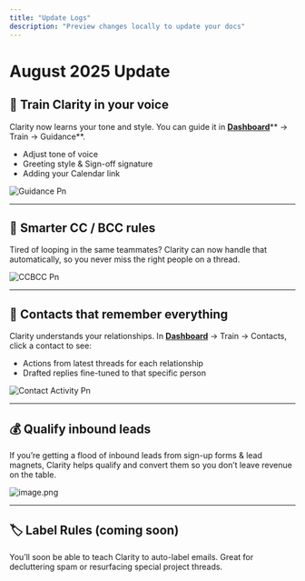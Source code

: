 ```yaml
---
title: "Update Logs"
description: "Preview changes locally to update your docs"
---
```


# August 2025 Update

## 📝 Train Clarity in your voice

Clarity now learns your tone and style. You can guide it in [**Dashboard**](https://app.clarityinbox.com/dashboard)\*\* → Train → Guidance\*\*.

- Adjust tone of voice
- Greeting style & Sign-off signature
- Adding your Calendar link

![Guidance Pn](/images/guidance.png)

---

## 👥 Smarter CC / BCC rules

Tired of looping in the same teammates? Clarity can now handle that automatically, so you never miss the right people on a thread.

![CCBCC Pn](/images/CCBCC.png)

---

## 📇 Contacts that remember everything

Clarity understands your relationships. In [**Dashboard**](https://app.clarityinbox.com/dashboard) → Train → Contacts, click a contact to see:

- Actions from latest threads for each relationship
- Drafted replies fine-tuned to that specific person

![Contact Activity Pn](/images/contact-activity.png)

---

## 💰 Qualify inbound leads

If you’re getting a flood of inbound leads from sign-up forms & lead magnets, Clarity helps qualify and convert them so you don’t leave revenue on the table.

![image.png](/images/image.png)

---

## 🏷️ Label Rules (coming soon)

You’ll soon be able to teach Clarity to auto-label emails. Great for decluttering spam or resurfacing special project threads.